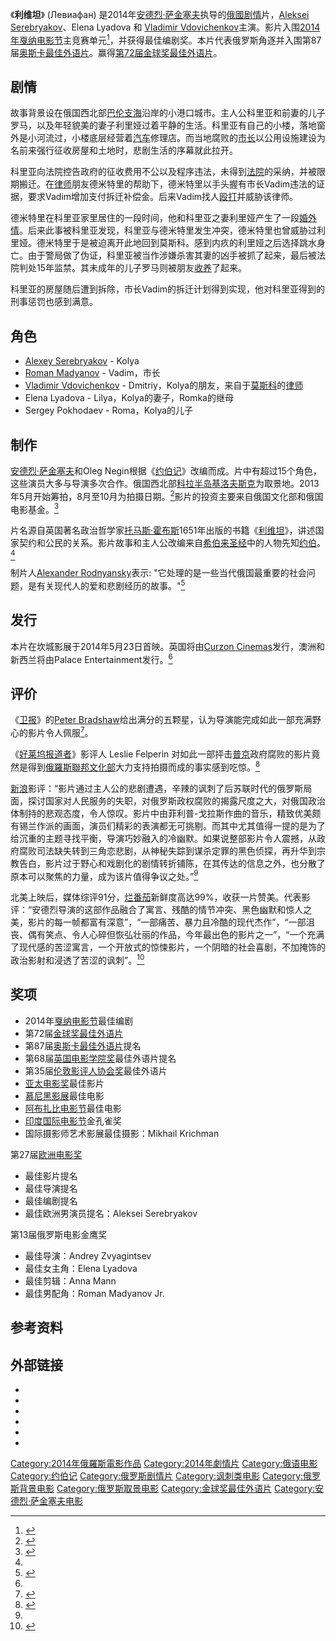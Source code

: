 {{NoteTA
|T=zh-hans:利维坦 (2014年电影);zh-cn:利维坦 (2014年电影); zh-tw:纏繞之蛇; zh-hk: 荒謬啟示錄
|1=zh-cn:戛纳电影节;zh-tw:坎城影展;zh-hk:康城影展;
|2=zh-cn:电影节; zh-hant:影展
|3=zh-cn:戛纳; zh-tw:坎城; zh-hk:康城
|4=zh-cn:利维坦; zh-tw:纏繞之蛇; zh-hk:荒謬啟示錄
}}
{{Infobox film
| name = Левиафан
| image = Leviathan 2014.jpg
| alt = 
| caption = 坎城影展海报
| director = [[安德烈·萨金塞夫|安德烈·萨金塞夫]]
| producer = [[Alexander_Rodnyansky|Alexander Rodnyansky]]
| writer = 安德烈·萨金塞夫<br />Oleg Negin
| starring = [[Aleksei_Serebryakov_(actor)|Aleksei Serebryakov]]<br />[[Elena_Lyadova|Elena Lyadova]]<br />[[Vladimir_Vdovichenkov|Vladimir Vdovichenkov]]<br />[[Roman_Madyanov|Roman Madyanov]]
| cinematography = [[Mikhail_Krichman|Mikhail Krichman]]
| editing = 
| studio = 
| distributor = [[Sony_Pictures_Classics|Sony Pictures Classics]] {{small|(美国)}}<ref>{{cite web|last1=Hopewell|first1=John|last2=Barraclough|first2=Leo|date=24 May 2014|url=http://variety.com/2014/film/festivals/sony-pictures-classics-buys-cannes-favorite-leviathan-exclusive-1201191129/|title=CANNES: Sony Pictures Classics Buys Palme d'Or Frontrunner 'Leviathan' (EXCLUSIVE)|work=[[Variety_(magazine)|Variety]]|accessdate=28 May 2014|archive-date=2020-08-20|archive-url=https://web.archive.org/web/20200820082444/https://variety.com/2014/film/festivals/sony-pictures-classics-buys-cannes-favorite-leviathan-exclusive-1201191129/|dead-url=no}}</ref><br />[[Curzon_Cinemas|Curzon Film World]] {{small|(英国)}}<ref>{{cite web|url=http://www.screendaily.com/news/curzon-takes-cannes-title-leviathan/5072025.article|title=Cannes: Curzon takes Competition title Leviathan for UK|date=18 May 2014|accessdate=28 May 2014|archive-date=2019-12-06|archive-url=https://web.archive.org/web/20191206171255/https://www.screendaily.com/news/curzon-takes-cannes-title-leviathan/5072025.article|dead-url=no}}</ref>
| released = {{film date|2014|5|23|[[2014年戛纳电影节|戛纳]]|2015|2|5|[[俄罗斯|俄罗斯]]}}
| runtime = 140 分钟
| country = {{俄罗斯电影}}
| language = 俄语
| budget = 
| gross = $1,092,800<ref>{{cite web | url=http://www.boxofficemojo.com/movies/?page=intl&id=leviathan2014.htm | title=Leviathan (2014) | work=[[Box_Office_Mojo|Box Office Mojo]] | publisher=[[Internet_Movie_Database|Internet Movie Database]] | accessdate=24 November 2014 | archive-date=2018-11-18 | archive-url=https://web.archive.org/web/20181118081513/https://www.boxofficemojo.com/movies/?page=intl&id=leviathan2014.htm | dead-url=no }}</ref>
| cn_name = 利维坦
| hk_name = 荒謬啟示錄
| tw_name = 纏繞之蛇
}}
《'''利维坦'''》 (Левиафан) 是2014年[[安德烈·萨金塞夫|安德烈·萨金塞夫]]执导的[[俄國|俄國]][[剧情|剧情]]片，[[Aleksei_Serebryakov|Aleksei Serebryakov]]、Elena Lyadova 和 [[Vladimir_Vdovichenkov|Vladimir Vdovichenkov]]主演。影片入围[[2014年戛纳电影节|2014年戛纳电影节]]主竞赛单元<ref name="Cannes2014">{{cite web |url=http://www.festival-cannes.fr/en/article/60533.html |title=2014 Official Selection |accessdate=17 April 2014 |work=Cannes |archive-date=2016-01-20 |archive-url=https://web.archive.org/web/20160120064525/http://www.festival-cannes.fr/en/article/60533.html |dead-url=no }}</ref>，并获得最佳编剧奖。本片代表俄罗斯角逐并入围第87届[[奥斯卡最佳外语片|奥斯卡最佳外语片]]。赢得[[第72届金球奖|第72届金球奖]][[金球奖最佳外语片|最佳外语片]]。

== 剧情 ==
故事背景设在俄国西北部[[巴伦支海|巴伦支海]]沿岸的小港口城市。主人公科里亚和前妻的儿子罗马，以及年轻貌美的妻子利里娅过着平静的生活。科里亚有自己的小楼，落地窗外是小河流过，小楼底层经营着[[汽车|汽车]]修理店。而当地腐败的[[市长|市长]]以公用设施建设为名前来强行征收房屋和土地时，悲剧生活的序幕就此拉开。

科里亚向法院控告政府的征收费用不公以及程序违法，未得到[[法院|法院]]的采纳，并被限期搬迁。在[[律师|律师]]朋友德米特里的帮助下，德米特里以手头握有市长Vadim违法的证据，要求Vadim增加支付拆迁补偿金。后来Vadim找人[[殴打|殴打]]并威胁该律师。

德米特里在科里亚家里居住的一段时间，他和科里亚之妻利里娅产生了一段[[婚外情|婚外情]]。后来此事被科里亚发现，科里亚与德米特里发生冲突，德米特里也曾威胁过利里娅。德米特里于是被迫离开此地回到莫斯科。感到内疚的利里娅之后选择跳水身亡。由于警局做了伪证，科里亚被当作涉嫌杀害其妻的凶手被抓了起来，最后被法院判处15年监禁。其未成年的儿子罗马则被朋友[[收养|收养]]了起来。

科里亚的房屋随后遭到拆除，市长Vadim的拆迁计划得到实现，他对科里亚得到的刑事惩罚也感到满意。

==角色==
* [[Alexey_Serebryakov|Alexey Serebryakov]] - Kolya
* [[Roman_Madyanov|Roman Madyanov]] - Vadim，市长
* [[Vladimir_Vdovichenkov|Vladimir Vdovichenkov]] - Dmitriy，Kolya的朋友，来自于[[莫斯科|莫斯科]]的[[律师|律师]]
* Elena Lyadova - Lilya，Kolya的妻子，Romka的继母
* Sergey Pokhodaev - Roma，Kolya的儿子

==制作==
[[安德烈·萨金塞夫|安德烈·萨金塞夫]]和Oleg Negin根据《[[约伯记|约伯记]]》改编而成。片中有超过15个角色，这些演员大多与导演多次合作。俄国西北部[[科拉半岛|科拉半岛]][[基洛夫斯克_(摩爾曼斯克州)|基洛夫斯克]]为取景地。2013年5月开始筹拍，8月至10月为拍摄日期。<ref name=trud>{{Cite web|last=Павлючик|first=Леонид|date=2013-03-27|url=http://www.trud.ru/article/27-03-2013/1291320_zvjagintsev_film_leviafan_budet_mnogoljudnym.html|title=Звягинцев: Фильм «Левиафан» будет многолюдным|language=ru|work=[[Trud_(newspaper)|Trud]]|accessdate=2014-03-21|archive-date=2020-02-09|archive-url=https://web.archive.org/web/20200209073928/http://www.trud.ru/article/27-03-2013/1291320_zvjagintsev_film_leviafan_budet_mnogoljudnym.html|dead-url=no}}</ref>影片的投资主要来自俄国文化部和俄国电影基金。<ref name="力量">{{cite web |url=http://ent.sina.com.cn/r/i/2014-05-24/08334147307.shtml |language= |title=评《利维坦》：主题厚重 野心分散力量 |publisher=新浪娱乐 |date=2014年5月24日 |accessdate= |archive-date=2019-09-17 |archive-url=https://web.archive.org/web/20190917114251/http://ent.sina.com.cn/r/i/2014-05-24/08334147307.shtml |dead-url=no }}</ref>

片名源自英国著名政治哲学家[[托马斯·霍布斯|托马斯·霍布斯]]1651年出版的书籍《[[利维坦_(霍布斯)|利维坦]]》，讲述国家契约和公民的关系。影片故事和主人公改编来自[[希伯来圣经|希伯来圣经]]中的人物先知[[约伯|约伯]]。<ref name="力量"/>

制片人[[Alexander_Rodnyansky|Alexander Rodnyansky]]表示: "它处理的是一些当代俄国最重要的社会问题，是有关现代人的爱和悲剧经历的故事。"<ref name=variety>{{Cite web|last1=Hopewell|first1=John|last2=Keslassy|first2=Elsa|date=2014-02-17|url=http://variety.com/2014/film/news/berlin-pyramide-intl-rolls-out-pre-sales-on-leviathan-russian-director-andrey-zvyagintsevs-follow-up-to-elena-1201108816/|title=Berlin – Pyramide Intl. Rolls Out Pre-sales on 'Leviathan,' Russian Director Andrey Zvyagintsev's Follow-Up to 'Elena'|work=[[Variety_(magazine)|Variety]]|accessdate=2014-03-21|archive-date=2015-01-20|archive-url=https://web.archive.org/web/20150120001037/http://variety.com/2014/film/news/berlin-pyramide-intl-rolls-out-pre-sales-on-leviathan-russian-director-andrey-zvyagintsevs-follow-up-to-elena-1201108816/|dead-url=no}}</ref>

==发行==
本片在坎城影展于2014年5月23日首映。英国将由[[Curzon_Cinemas|Curzon Cinemas]]发行，澳洲和新西兰将由Palace Entertainment发行。<ref name=variety />

==评价==
《[[卫报|卫报]]》的[[Peter_Bradshaw|Peter Bradshaw]]给出满分的五颗星，认为导演能完成如此一部充满野心的影片令人佩服<ref>{{cite news |last=Bradshaw |first=Peter |url=http://www.theguardian.com/film/2014/may/22/cannes-2014-leviathan-review-film |title=Cannes review: Leviathan - a new Russian masterpiece |date=22 May 2014 |accessdate=22 May 2014 |publisher=The Guardian |archive-date=2020-11-12 |archive-url=https://web.archive.org/web/20201112032238/https://www.theguardian.com/film/2014/may/22/cannes-2014-leviathan-review-film |dead-url=no }}</ref>。

《[[好莱坞报道者|好莱坞报道者]]》影评人 Leslie Felperin 对如此一部抨击[[普京|普京]]政府腐败的影片竟然是得到[[俄羅斯聯邦文化部|俄羅斯聯邦文化部]]大力支持拍摄而成的事实感到吃惊。<ref>{{Cite web|last=Felperin|first=Leslie|date=2014-05-22|url=http://www.hollywoodreporter.com/review/leviathan-cannes-review-706722|title='Leviathan': Cannes Review|work=[[The_Hollywood_Reporter|The Hollywood Reporter]]|accessdate=2014-05-23|archive-date=2020-02-16|archive-url=https://web.archive.org/web/20200216193616/https://www.hollywoodreporter.com/review/leviathan-cannes-review-706722|dead-url=no}}</ref>

[[新浪|新浪]]影评：“影片通过主人公的悲剧遭遇，辛辣的讽刺了后苏联时代的俄罗斯局面，探讨国家对人民服务的失职，对俄罗斯政权腐败的揭露尺度之大，对俄国政治体制持的悲观态度，令人惊叹。影片中由菲利普-戈拉斯作曲的音乐，精致优美颇有锡兰作派的画面，演员们精彩的表演都无可挑剔。而其中尤其值得一提的是为了给沉重的主题寻找平衡，导演巧妙融入的冷幽默。如果说整部影片令人震撼，从政府腐败司法缺失转到三角恋悲剧，从神秘失踪到谋杀定罪的黑色侦探，再升华到宗教告白，影片过于野心和戏剧化的剧情转折铺陈，在其传达的信息之外，也分散了原本可以聚焦的力量，成为该片值得争议之处。”<ref name="力量"/>

北美上映后，媒体综评91分，[[烂番茄|烂番茄]]新鲜度高达99%，收获一片赞美。代表影评：“安德烈导演的这部作品融合了寓言、残酷的情节冲突、黑色幽默和惊人之美，影片的每一帧都富有深意”，“一部痛苦、暴力且冷酷的现代杰作”，“一部沮丧、偶有笑点、令人心碎但恢弘壮丽的作品，今年最出色的影片之一”，“一个充满了现代感的苦涩寓言，一个开放式的惊悚影片，一个阴暗的社会喜剧，不加掩饰的政治影射和浸透了苦涩的讽刺”。<ref >{{cite web |url=http://ent.sina.com.cn/m/f/2014-12-29/doc-icczmvun4501767-p2.shtml |language= |title=本周新片：《坚不可摧》《魔法黑森林》等 |publisher=新浪娱乐 |date=2014年12月29日 |accessdate= |archive-date=2019-09-20 |archive-url=https://web.archive.org/web/20190920085937/http://ent.sina.com.cn/m/f/2014-12-29/doc-icczmvun4501767-p2.shtml |dead-url=no }}</ref>

== 奖项 ==
*2014年[[戛纳电影节|戛纳电影节]]最佳编剧
*第72届[[金球奖最佳外语片|金球奖最佳外语片]]
*第87届[[奥斯卡最佳外语片|奥斯卡最佳外语片]]提名
*第68届[[英国电影学院奖|英国电影学院奖]]最佳外语片提名
*第35届[[伦敦影评人协会奖|伦敦影评人协会奖]]最佳外语片
*[[亚太电影奖|亚太电影奖]]最佳影片
*[[慕尼黑影展|慕尼黑影展]]最佳电影
*[[阿布扎比电影节|阿布扎比电影节]]最佳电影
*[[印度国际电影节|印度国际电影节]]金孔雀奖
*国际摄影师艺术影展最佳摄影：Mikhail Krichman
;第27届[[欧洲电影奖|欧洲电影奖]]
*最佳影片提名
*最佳导演提名
*最佳编剧提名
*最佳欧洲男演员提名：Aleksei Serebryakov
;第13届俄罗斯电影金鹰奖
*最佳导演：Andrey Zvyagintsev
*最佳女主角：Elena Lyadova
*最佳剪辑：Anna Mann 
*最佳男配角：Roman Madyanov Jr.

==参考资料==
{{Reflist}}

==外部链接==
* {{IMDb title|2802154}}
* {{AllRovi title|597778}}
* {{mojo title|leviathan2014}}
* {{douban|24525283}}
* {{rotten-tomatoes|leviafan}}
* {{metacritic film|leviathan-2014}}

{{金球奖最佳外语片}}
{{DEFAULTSORT:Leviathan}}
[[Category:2014年俄羅斯電影作品|Category:2014年俄羅斯電影作品]]
[[Category:2014年劇情片|Category:2014年劇情片]]
[[Category:俄语电影|Category:俄语电影]]
[[Category:约伯记|Category:约伯记]]
[[Category:俄罗斯剧情片|Category:俄罗斯剧情片]]
[[Category:讽刺类电影|Category:讽刺类电影]]
[[Category:俄罗斯背景电影|Category:俄罗斯背景电影]]
[[Category:俄罗斯取景电影|Category:俄罗斯取景电影]]
[[Category:金球奖最佳外语片|Category:金球奖最佳外语片]]
[[Category:安德烈·萨金塞夫电影|Category:安德烈·萨金塞夫电影]]